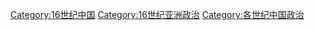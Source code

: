[[Category:16世纪中国|Category:16世纪中国]]
[[Category:16世纪亚洲政治|Category:16世纪亚洲政治]]
[[Category:各世纪中国政治|Category:各世纪中国政治]]